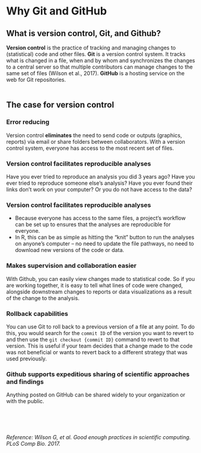 # Why Git and GitHub

## What is version control, Git, and Github?

**Version control** is the practice of tracking and managing changes to 
(statistical) code and other files.
**Git** is a version control system. It tracks what is changed in a file, 
when and by whom and synchronizes the changes to a central server so that multiple
contributors can manage changes to the same set of files (Wilson et al., 2017).
**GitHub** is a hosting service on the web for Git repositories.
<br />
<br />

## The case for version control

### Error reducing

Version control **eliminates** the need to send code or outputs (graphics, 
reports) via email or share folders between collaborators. With a version 
control system, everyone has access to the most recent set of files.

### Version control facilitates reproducible analyses

Have you ever tried to reproduce an analysis you did 3 years ago? Have you ever tried to reproduce someone else's analysis? Have you ever found their links don't work on your computer? Or you do not have access to the data?
  
### Version control facilitates reproducible analyses

* Because everyone has access to the same files, a project's workflow can be set up
to ensures that the analyses are reproducible for everyone. 
* In R, this can be as simple as hitting the "knit" button to run the analyses 
on anyone's computer -- no need to update the file pathways, no need to download
new versions of the code or data.

### Makes supervision and collaboration easier

With Github, you can easily view changes made to statistical code. So if 
you are working together, it is easy to tell what lines of code were changed, 
alongside downstream changes to reports or data visualizations as a result of the
change to the analysis.

### Rollback capabilities

You can use Git to roll back to a previous version of a file at any point. To do this, you would search for the `commit ID` of the version you want to revert to and then use the `git checkout {commit ID}` command to revert to that version. This is useful if your team decides that a change made to the code was not beneficial or wants to revert back to a different strategy that was used previously.

### Github supports expeditious sharing of scientific approaches and findings

Anything posted on GitHub can be shared widely to your organization or with 
the public.

<br />
<br />
<br />

*Reference: Wilson G, et al. Good enough practices in scientific computing. PLoS Comp Bio. 2017.*